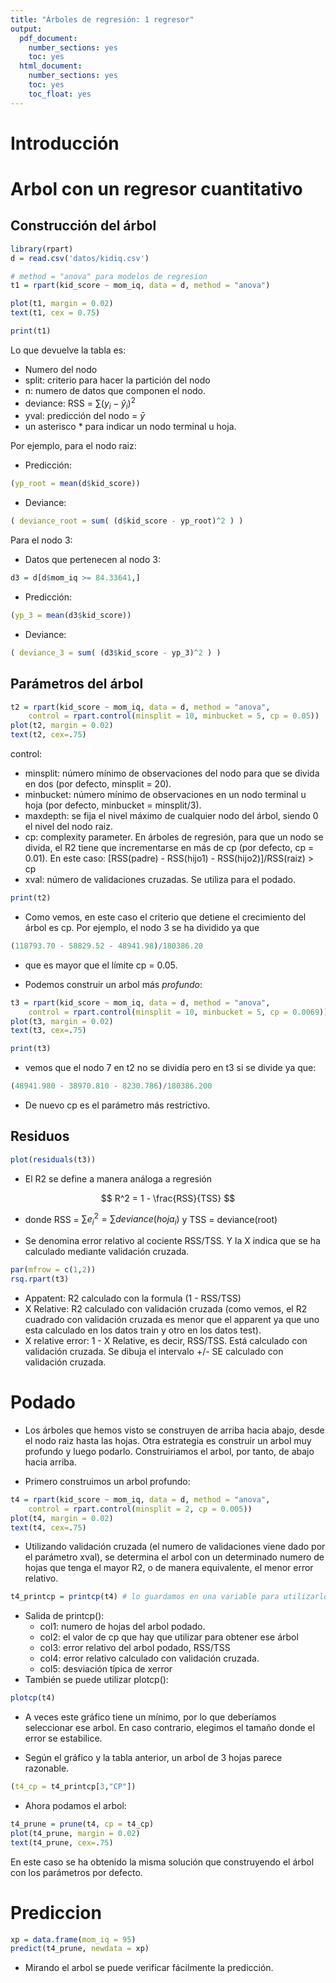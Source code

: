 ```yaml
---
title: "Árboles de regresión: 1 regresor"
output:
  pdf_document:
    number_sections: yes
    toc: yes
  html_document:
    number_sections: yes
    toc: yes
    toc_float: yes
---
```


# Introducción

# Arbol con un regresor cuantitativo

## Construcción del árbol

```r
library(rpart)
d = read.csv('datos/kidiq.csv')
```

```r
# method = "anova" para modelos de regresion
t1 = rpart(kid_score ~ mom_iq, data = d, method = "anova")
```

```r
plot(t1, margin = 0.02)
text(t1, cex = 0.75)
```

```r
print(t1)
```

Lo que devuelve la tabla es:

- Numero del nodo
- split: criterio para hacer la partición del nodo
- n: numero de datos que componen el nodo.
- deviance: RSS = $\sum(y_i - \hat{y}_i)^2$
- yval: predicción del nodo = $\bar{y}$
- un asterisco * para indicar un nodo terminal u hoja.

Por ejemplo, para el nodo raiz:

- Predicción:

```r
(yp_root = mean(d$kid_score))
```

- Deviance:

```r
( deviance_root = sum( (d$kid_score - yp_root)^2 ) )
```

Para el nodo 3:

- Datos que pertenecen al nodo 3:

```r
d3 = d[d$mom_iq >= 84.33641,]
```

- Predicción:

```r
(yp_3 = mean(d3$kid_score))
```

- Deviance:

```r
( deviance_3 = sum( (d3$kid_score - yp_3)^2 ) )
```

## Parámetros del árbol

```r
t2 = rpart(kid_score ~ mom_iq, data = d, method = "anova",
    control = rpart.control(minsplit = 10, minbucket = 5, cp = 0.05))
plot(t2, margin = 0.02)
text(t2, cex=.75)
```

control:

- minsplit: número mínimo de observaciones del nodo para que se divida en dos (por defecto, minsplit = 20).
- minbucket: número mínimo de observaciones en un nodo terminal u hoja (por defecto, minbucket = minsplit/3).
- maxdepth: se fija el nivel máximo de cualquier nodo del árbol, siendo 0 el nivel del nodo raiz.
- cp: complexity parameter. En árboles de regresión, para que un nodo se divida, el R2 tiene que incrementarse en más de cp (por defecto, cp = 0.01). En este caso: [RSS(padre) - RSS(hijo1) - RSS(hijo2)]/RSS(raiz) > cp
- xval: número de validaciones cruzadas. Se utiliza para el podado.

```r
print(t2)
```

- Como vemos, en este caso el criterio que detiene el crecimiento del árbol es cp. Por ejemplo, el nodo 3 se ha dividido ya que 

```r
(118793.70 - 58829.52 - 48941.98)/180386.20
```

- que es mayor que el límite cp = 0.05.

- Podemos construir un arbol más *profundo*:

```r
t3 = rpart(kid_score ~ mom_iq, data = d, method = "anova",
    control = rpart.control(minsplit = 10, minbucket = 5, cp = 0.0069))
plot(t3, margin = 0.02)
text(t3, cex=.75)
```

```r
print(t3)
```

- vemos que el nodo 7 en t2 no se dividía pero en t3 si se divide ya que:

```r
(48941.980 - 38970.810 - 8230.786)/180386.200
```

- De nuevo cp es el parámetro más restrictivo.

## Residuos

```r
plot(residuals(t3))
```

- El R2 se define a manera análoga a regresión

$$
R^2 = 1 - \frac{RSS}{TSS}
$$

- donde  RSS = $\sum e_i^2 = \sum deviance(hoja_i)$ y TSS = deviance(root)

- Se denomina error relativo al cociente RSS/TSS. Y la X indica que se ha calculado mediante validación cruzada.

```r
par(mfrow = c(1,2))
rsq.rpart(t3)
```

- Appatent: R2 calculado con la formula (1 - RSS/TSS)
- X Relative: R2 calculado con validación cruzada (como vemos, el R2 cuadrado con validación cruzada es menor que el apparent ya que uno esta calculado en los datos train y otro en los datos test).
- X relative error: 1 - X Relative, es decir, RSS/TSS. Está calculado con validación cruzada. Se dibuja el intervalo +/- SE calculado con validación cruzada.

# Podado

- Los árboles que hemos visto se construyen de arriba hacia abajo, desde el nodo raiz hasta las hojas. Otra estrategia es construir un arbol muy profundo y luego podarlo. Construiriamos el arbol, por tanto, de abajo hacia arriba.

- Primero construimos un arbol profundo:

```r
t4 = rpart(kid_score ~ mom_iq, data = d, method = "anova",
    control = rpart.control(minsplit = 2, cp = 0.005))
plot(t4, margin = 0.02)
text(t4, cex=.75)
```

- Utilizando validación cruzada (el numero de validaciones viene dado por el parámetro xval), se determina el arbol con un determinado numero de hojas que tenga el mayor R2, o de manera equivalente, el menor error relativo.  

```r
t4_printcp = printcp(t4) # lo guardamos en una variable para utilizarlo despues
```

- Salida de printcp():
    - col1: numero de hojas del arbol podado.
    - col2: el valor de cp que hay que utilizar para obtener ese árbol
    - col3: error relativo del arbol podado, RSS/TSS
    - col4: error relativo calculado con validación cruzada.
    - col5: desviación típica de xerror
- También se puede utilizar plotcp():

```r
plotcp(t4)
```

- A veces este gráfico tiene un mínimo, por lo que deberíamos seleccionar ese arbol. En caso contrario, elegimos el tamaño donde el error se estabilice.

- Según el gráfico y la tabla anterior, un arbol de 3 hojas parece razonable. 

```r
(t4_cp = t4_printcp[3,"CP"])
```

- Ahora podamos el arbol:

```r
t4_prune = prune(t4, cp = t4_cp)
plot(t4_prune, margin = 0.02)
text(t4_prune, cex=.75)
```

En este caso se ha obtenido la misma solución que construyendo el árbol con los parámetros por defecto.

# Prediccion

```r
xp = data.frame(mom_iq = 95)
predict(t4_prune, newdata = xp)
```

- Mirando el arbol se puede verificar fácilmente la predicción.

